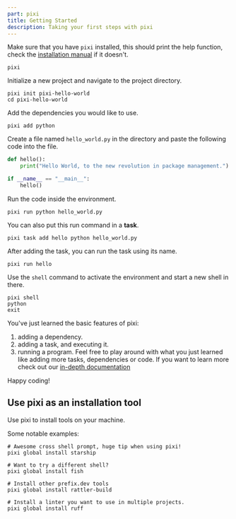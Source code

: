 ```yaml
---
part: pixi
title: Getting Started
description: Taking your first steps with pixi
---
```


Make sure that you have `pixi` installed, this should print the help function, check the [installation manual](installation.mdx) if it doesn't.

```shell
pixi
```

Initialize a new project and navigate to the project directory.

```shell
pixi init pixi-hello-world
cd pixi-hello-world
```

Add the dependencies you would like to use.

```shell
pixi add python
```

Create a file named `hello_world.py` in the directory and paste the following code into the file.

```python title="hello_world.py" showLineNumbers
def hello():
    print("Hello World, to the new revolution in package management.")

if __name__ == "__main__":
    hello()
```

Run the code inside the environment.

```shell
pixi run python hello_world.py
```

You can also put this run command in a **task**.

```shell
pixi task add hello python hello_world.py
```

After adding the task, you can run the task using its name.

```shell
pixi run hello
```

Use the `shell` command to activate the environment and start a new shell in there.

```shell
pixi shell
python
exit
```

You've just learned the basic features of pixi:
1. adding a dependency.
2. adding a task, and executing it.
3. running a program.
Feel free to play around with what you just learned like adding more tasks, dependencies or code.
If you want to learn more check out our [in-depth documentation](./advanced)

Happy coding!

## Use pixi as an installation tool

Use pixi to install tools on your machine.

Some notable examples:

```shell
# Awesome cross shell prompt, huge tip when using pixi!
pixi global install starship

# Want to try a different shell?
pixi global install fish

# Install other prefix.dev tools
pixi global install rattler-build

# Install a linter you want to use in multiple projects.
pixi global install ruff
```
